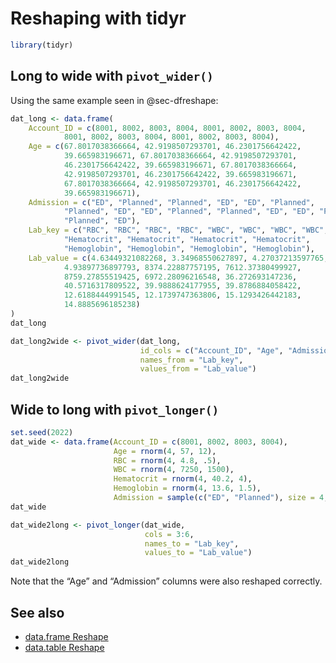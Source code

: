 # Reshaping with **tidyr** {#sec-tidyrreshape}

```r
library(tidyr)
```

## Long to wide with `pivot_wider()`

Using the same example seen in @sec-dfreshape:

```r
dat_long <- data.frame(
    Account_ID = c(8001, 8002, 8003, 8004, 8001, 8002, 8003, 8004, 
            8001, 8002, 8003, 8004, 8001, 8002, 8003, 8004), 
    Age = c(67.8017038366664, 42.9198507293701, 46.2301756642422, 
            39.665983196671, 67.8017038366664, 42.9198507293701, 
            46.2301756642422, 39.665983196671, 67.8017038366664, 
            42.9198507293701, 46.2301756642422, 39.665983196671, 
            67.8017038366664, 42.9198507293701, 46.2301756642422, 
            39.665983196671), 
    Admission = c("ED", "Planned", "Planned", "ED", "ED", "Planned", 
            "Planned", "ED", "ED", "Planned", "Planned", "ED", "ED", "Planned", 
            "Planned", "ED"), 
    Lab_key = c("RBC", "RBC", "RBC", "RBC", "WBC", "WBC", "WBC", "WBC", 
            "Hematocrit", "Hematocrit", "Hematocrit", "Hematocrit", 
            "Hemoglobin", "Hemoglobin", "Hemoglobin", "Hemoglobin"), 
    Lab_value = c(4.63449321082268, 3.34968550627897, 4.27037213597765, 
            4.93897736897793, 8374.22887757195, 7612.37380499927, 
            8759.27855519425, 6972.28096216548, 36.272693147236, 
            40.5716317809522, 39.9888624177955, 39.8786884058422, 
            12.6188444991545, 12.1739747363806, 15.1293426442183, 
            14.8885696185238)
)
dat_long
```

```r
dat_long2wide <- pivot_wider(dat_long,
                             id_cols = c("Account_ID", "Age", "Admission"),
                             names_from = "Lab_key",
                             values_from = "Lab_value")
dat_long2wide
```

## Wide to long with `pivot_longer()`

```r
set.seed(2022)
dat_wide <- data.frame(Account_ID = c(8001, 8002, 8003, 8004),
                       Age = rnorm(4, 57, 12),
                       RBC = rnorm(4, 4.8, .5),
                       WBC = rnorm(4, 7250, 1500),
                       Hematocrit = rnorm(4, 40.2, 4),
                       Hemoglobin = rnorm(4, 13.6, 1.5),
                       Admission = sample(c("ED", "Planned"), size = 4, replace = TRUE))
dat_wide
```

```r
dat_wide2long <- pivot_longer(dat_wide,
                              cols = 3:6,
                              names_to = "Lab_key",
                              values_to = "Lab_value")
dat_wide2long
```

Note that the "Age" and "Admission" columns were also reshaped correctly.

## See also

- [data.frame Reshape](#sec-dfreshape)
- [data.table Reshape](#sec-dtreshape)
